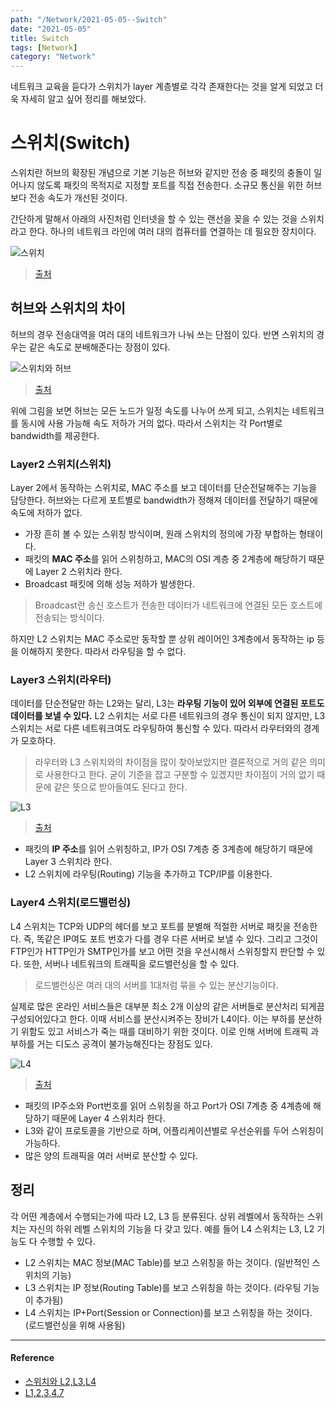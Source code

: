 ---
path: "/Network/2021-05-05--Switch"
date: "2021-05-05"
title: Switch
tags: [Network]
category: "Network"
---

네트워크 교육을 듣다가 스위치가 layer 계층별로 각각 존재한다는 것을 알게 되었고 더욱 자세히 알고 싶어 정리를 해보았다.

# 스위치(Switch)
스위치란 허브의 확장된 개념으로 기본 기능은 허브와 같지만 전송 중 패킷의 충돌이 일어나지 않도록 패킷의 목적지로 지정할 포트를 직접 전송한다. 소규모 통신을 위한 허브보다 전송 속도가 개선된 것이다.

간단하게 말해서 아래의 사진처럼 인터넷을 할 수 있는 랜선을 꽂을 수 있는 것을 스위치라고 한다. 하나의 네트워크 라인에 여러 대의 컴퓨터를 연결하는 데 필요한 장치이다.

![스위치](https://user-images.githubusercontent.com/43868540/104829776-5ea58800-58ba-11eb-8b42-18e63238c6cd.PNG)

> [출처](https://blog.naver.com/PostView.nhn?blogId=wjw1225&logNo=222147131756)

## 허브와 스위치의 차이
허브의 경우 전송대역을 여러 대의 네트워크가 나눠 쓰는 단점이 있다. 반면 스위치의 경우는 같은 속도로 분배해준다는 장점이 있다.

![스위치와 허브](https://user-images.githubusercontent.com/43868540/104828795-5cd6c700-58b0-11eb-9c5c-c18f53c02339.PNG)

> [출처](https://siran.tistory.com/205)

위에 그림을 보면 허브는 모든 노드가 일정 속도를 나누어 쓰게 되고, 스위치는 네트워크를 동시에 사용 가능해 속도 저하가 거의 없다. 따라서 스위치는 각 Port별로 bandwidth를 제공한다.

### Layer2 스위치(스위치)
Layer 2에서 동작하는 스위치로, MAC 주소를 보고 데이터를 단순전달해주는 기능을 담당한다. 허브와는 다르게 포트별로 bandwidth가 정해져 데이터를 전달하기 때문에 속도에 저하가 없다.

- 가장 흔히 볼 수 있는 스위칭 방식이며, 원래 스위치의 정의에 가장 부합하는 형태이다.
- 패킷의 **MAC 주소**를 읽어 스위칭하고, MAC의 OSI 계층 중 2계층에 해당하기 때문에 Layer 2 스위치라 한다.
- Broadcast 패킷에 의해 성능 저하가 발생한다.
> Broadcast란 송신 호스트가 전송한 데이터가 네트워크에 연결된 모든 호스트에 전송되는 방식이다.

하지만 L2 스위치는 MAC 주소로만 동작할 뿐 상위 레이어인 3계층에서 동작하는 ip 등을 이해하지 못한다. 따라서 라우팅을 할 수 없다.

### Layer3 스위치(라우터)
데이터를 단순전달만 하는 L2와는 달리, L3는 **라우팅 기능이 있어 외부에 연결된 포트도 데이터를 보낼 수 있다.**
L2 스위치는 서로 다른 네트워크의 경우 통신이 되지 않지만, L3 스위치는 서로 다른 네트워크여도 라우팅하여 통신할 수 있다. 따라서 라우터와의 경계가 모호하다.
> 라우터와 L3 스위치와의 차이점을 많이 찾아보았지만 결론적으로 거의 같은 의미로 사용한다고 한다. 굳이 기준을 잡고 구분할 수 있겠지만 차이점이 거의 없기 때문에 같은 뜻으로 받아들여도 된다고 한다.

![L3](https://user-images.githubusercontent.com/43868540/104829794-a2988d00-58ba-11eb-9e89-96ef37d732b4.PNG)

> [출처](https://blog.naver.com/PostView.nhn?blogId=wjw1225&logNo=222147131756)

- 패킷의 **IP 주소**를 읽어 스위칭하고, IP가 OSI 7계층 중 3계층에 해당하기 때문에 Layer 3 스위치라 한다.
- L2 스위치에 라우팅(Routing) 기능을 추가하고 TCP/IP를 이용한다.

### Layer4 스위치(로드밸런싱)
L4 스위치는 TCP와 UDP의 헤더를 보고 포트를 분별해 적절한 서버로 패킷을 전송한다. 즉, 똑같은 IP여도 포트 번호가 다를 경우 다른 서버로 보낼 수 있다.
그리고 그것이 FTP인가 HTTP인가 SMTP인가를 보고 어떤 것을 우선시해서 스위칭할지 판단할 수 있다. 또한, 서버나 네트워크의 트래픽을 로드밸런싱을 할 수 있다.
> 로드밸런싱은 여러 대의 서버를 1대처럼 묶을 수 있는 분산기능이다.

실제로 많은 온라인 서비스들은 대부분 최소 2개 이상의 같은 서버들로 분산처리 되게끔 구성되어있다고 한다. 이때 서비스를 분산시켜주는 장비가 L4이다. 이는 부하를 분산하기 위함도 있고 서비스가 죽는 때를 대비하기 위한 것이다. 이로 인해 서버에 트래픽 과부하를 거는 디도스 공격이 불가능해진다는 장점도 있다.

![L4](https://user-images.githubusercontent.com/43868540/104828573-3ca60880-58ae-11eb-8ba1-5e98db78c670.PNG)

> [출처](https://klero.tistory.com/entry/L2-L3-L4-L7-%EC%8A%A4%EC%9C%84%EC%B9%98-%EA%B5%AC%EB%B6%84-%EB%B0%8F-%EA%B8%B0%EB%B3%B8%EC%A0%81%EC%9D%B8-%EC%84%A4%EB%AA%85)

- 패킷의 IP주소와 Port번호를 읽어 스위칭을 하고 Port가 OSI 7계층 중 4계층에 해당하기 때문에 Layer 4 스위치라 한다.
- L3와 같이 프로토콜을 기반으로 하며, 어플리케이션별로 우선순위를 두어 스위칭이 가능하다.
- 많은 양의 트래픽을 여러 서버로 분산할 수 있다.


## 정리
각 어떤 계층에서 수행되는가에 따라 L2, L3 등 분류된다.
상위 레벨에서 동작하는 스위치는 자신의 하위 레벨 스위치의 기능을 다 갖고 있다. 예를 들어 L4 스위치는 L3, L2 기능도 다 수행할 수 있다.

- L2 스위치는 MAC 정보(MAC Table)를 보고 스위칭을 하는 것이다. (일반적인 스위치의 기능)
- L3 스위치는 IP 정보(Routing Table)를 보고 스위칭을 하는 것이다. (라우팅 기능이 추가됨)
- L4 스위치는 IP+Port(Session or Connection)를 보고 스위칭을 하는 것이다. (로드밸런싱을 위해 사용됨)

----
#### Reference
- [스위치와 L2,L3,L4](https://startingpitcher.tistory.com/8)
- [L1,2,3,4,7](ttps://nhj12311.tistory.com/75)